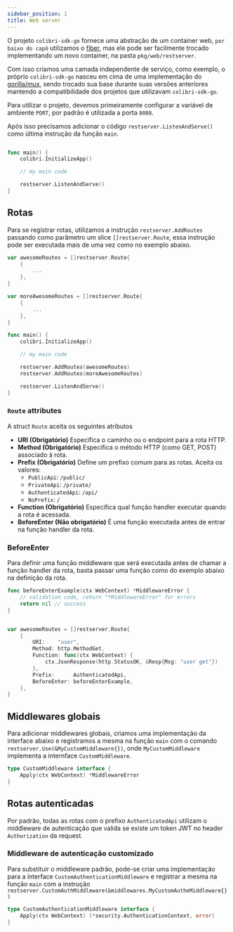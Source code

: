 ```yaml
---
sidebar_position: 1
title: Web server
---
```


O projeto `colibri-sdk-go` fornece uma abstração de um container web, `por baixo do capô` utilizamos o [fiber](https://github.com/gofiber/fiber), mas ele pode ser facilmente trocado implementando um novo container, na pasta `pkg/web/restserver`.

Com isso criamos uma camada independente de serviço, como exemplo, o próprio `colibri-sdk-go` nasceu em cima de uma implementação do [gorilla/mux](https://github.com/gorilla/mux), sendo trocado sua base durante suas versões anteriores mantendo a compatibilidade dos projetos que utilizavam `colibri-sdk-go`.

Para utilizar o projeto, devemos primeiramente configurar a variável de ambiente `PORT`, por padrão é utilizada a porta `8080`.

Após isso precisamos adicionar o código `restserver.ListenAndServe()` como última instrução da função `main`.

```go showLineNumbers

func main() {
	colibri.InitializeApp()

	// my main code

	restserver.ListenAndServe()
}
```

## Rotas

Para se registrar rotas, utilizamos a instrução `restserver.AddRoutes` passando como parâmetro um slice `[]restserver.Route`, essa instrução pode ser executada mais de uma vez como no exemplo abaixo.

```go showLineNumbers
var awesomeRoutes = []restserver.Route{
	{
		...
	},
}

var moreAwesomeRoutes = []restserver.Route{
	{
		...
	},
}

func main() {
	colibri.InitializeApp()

	// my main code

	restserver.AddRoutes(awesomeRoutes)
	restserver.AddRoutes(moreAwesomeRoutes)

	restserver.ListenAndServe()
}
```

### `Route` attributes

A struct `Route` aceita os seguintes atributos

* **URI (Obrigatório)** Especifica o caminho ou o endpoint para a rota HTTP.
* **Method (Obrigatório)** Especifica o método HTTP (como GET, POST) associado à rota.
* **Prefix (Obrigatório)** Define um prefixo comum para as rotas. Aceita os valores:
    * `PublicApi`: `/public/`
    * `PrivateApi`: `/private/`
    * `AuthenticatedApi`: `/api/`
    * `NoPrefix`: `/`
* **Function (Obrigatório)** Especifica qual função handler executar quando a rota é acessada.
* **BeforeEnter (Não obrigatório)** É uma função executada antes de entrar na função handler da rota.

### BeforeEnter

Para definir uma função middleware que será executada antes de chamar a função handler da rota, basta passar uma função como do exemplo abaixo na definição da rota.

```go showLineNumbers
func beforeEnterExample(ctx WebContext) *MiddlewareError {
	// validation code, return "*MiddlewareError" for errors
	return nil // success
}


var awesomeRoutes = []restserver.Route{
    {
        URI:    "user",
        Method: http.MethodGet,
        Function: func(ctx WebContext) {
            ctx.JsonResponse(http.StatusOK, &Resp{Msg: "user get"})
        },
        Prefix:      AuthenticatedApi,
        BeforeEnter: beforeEnterExample,
    },
}
```

## Middlewares globais

Para adicionar middlewares globais, criamos uma implementação da interface abaixo e registramos a mesma na função `main` com o comando `restserver.Use(&MyCustomMiddleware{})`, onde `MyCustomMiddleware` implementa a internface `CustomMiddleware`.

```go showLineNumbers
type CustomMiddleware interface {
	Apply(ctx WebContext) *MiddlewareError
}
```

## Rotas autenticadas

Por padrão, todas as rotas com o prefixo `AuthenticatedApi` utilizam o middleware de autenticação que valida se existe um token JWT no header `Authorization` da request.

### Middleware de autenticação customizado

Para substituir o middleware padrão, pode-se criar uma implementação para a interface `CustomAuthenticationMiddleware` e registrar a mesma na função `main` com a instrução `restserver.CustomAuthMiddleware(&middlewares.MyCustomAutheMiddleware{})`

```go showLineNumbers
type CustomAuthenticationMiddleware interface {
	Apply(ctx WebContext) (*security.AuthenticationContext, error)
}
```
